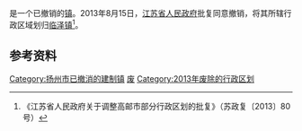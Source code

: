 {{中国乡级行政区|32/10/84/114/000}}

'''{{PAGENAMEBASE}}'''是{{PRC admin/fullname|32/10/84}}一个已撤销的[[行政建制镇|镇]]。2013年8月15日，[[江苏省人民政府|江苏省人民政府]]批复同意撤销{{PAGENAMEBASE}}，将其所辖行政区域划归[[临泽镇|临泽镇]]<ref>《江苏省人民政府关于调整高邮市部分行政区划的批复》（苏政复〔2013〕80号）</ref>。

== 参考资料 ==
{{reflist}}

{{江苏行政区划小作品}}
[[Category:扬州市已撤消的建制镇|Category:扬州市已撤消的建制镇]]
[[Category:高邮市行政区划|废]]
[[Category:2013年废除的行政区划|Category:2013年废除的行政区划]]